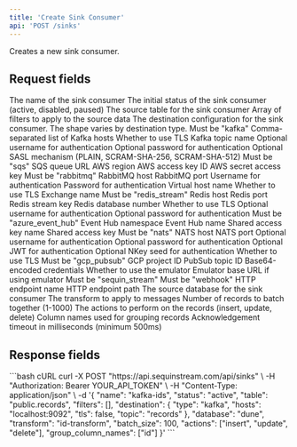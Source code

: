 ```yaml
---
title: 'Create Sink Consumer'
api: 'POST /sinks'
---
```



Creates a new sink consumer.

## Request fields

<ParamField body="name" type="string" required>
  The name of the sink consumer
</ParamField>

<ParamField body="status" type="string" required>
  The initial status of the sink consumer (active, disabled, paused)
</ParamField>

<ParamField body="table" type="string" required>
  The source table for the sink consumer
</ParamField>

<ParamField body="filters" type="array">
  Array of filters to apply to the source data
</ParamField>

<ParamField body="destination" type="object" required>
  The destination configuration for the sink consumer. The shape varies by destination type.
  <Expandable title="Kafka">
    <ParamField body="type" type="string" required>
      Must be "kafka"
    </ParamField>
    <ParamField body="hosts" type="string" required>
      Comma-separated list of Kafka hosts
    </ParamField>
    <ParamField body="tls" type="boolean">
      Whether to use TLS
    </ParamField>
    <ParamField body="topic" type="string" required>
      Kafka topic name
    </ParamField>
    <ParamField body="username" type="string">
      Optional username for authentication
    </ParamField>
    <ParamField body="password" type="string">
      Optional password for authentication
    </ParamField>
    <ParamField body="sasl_mechanism" type="string">
      Optional SASL mechanism (PLAIN, SCRAM-SHA-256, SCRAM-SHA-512)
    </ParamField>
  </Expandable>

  <Expandable title="SQS">
    <ParamField body="type" type="string" required>
      Must be "sqs"
    </ParamField>
    <ParamField body="queue_url" type="string" required>
      SQS queue URL
    </ParamField>
    <ParamField body="region" type="string" required>
      AWS region
    </ParamField>
    <ParamField body="access_key_id" type="string" required>
      AWS access key ID
    </ParamField>
    <ParamField body="secret_access_key" type="string" required>
      AWS secret access key
    </ParamField>
  </Expandable>

  <Expandable title="RabbitMQ">
    <ParamField body="type" type="string" required>
      Must be "rabbitmq"
    </ParamField>
    <ParamField body="host" type="string" required>
      RabbitMQ host
    </ParamField>
    <ParamField body="port" type="integer" required>
      RabbitMQ port
    </ParamField>
    <ParamField body="username" type="string" required>
      Username for authentication
    </ParamField>
    <ParamField body="password" type="string" required>
      Password for authentication
    </ParamField>
    <ParamField body="virtual_host" type="string" required>
      Virtual host name
    </ParamField>
    <ParamField body="tls" type="boolean">
      Whether to use TLS
    </ParamField>
    <ParamField body="exchange" type="string" required>
      Exchange name
    </ParamField>
  </Expandable>

  <Expandable title="Redis Stream">
    <ParamField body="type" type="string" required>
      Must be "redis_stream"
    </ParamField>
    <ParamField body="host" type="string" required>
      Redis host
    </ParamField>
    <ParamField body="port" type="integer" required>
      Redis port
    </ParamField>
    <ParamField body="stream_key" type="string" required>
      Redis stream key
    </ParamField>
    <ParamField body="database" type="integer">
      Redis database number
    </ParamField>
    <ParamField body="tls" type="boolean">
      Whether to use TLS
    </ParamField>
    <ParamField body="username" type="string">
      Optional username for authentication
    </ParamField>
    <ParamField body="password" type="string">
      Optional password for authentication
    </ParamField>
  </Expandable>

  <Expandable title="Azure Event Hub">
    <ParamField body="type" type="string" required>
      Must be "azure_event_hub"
    </ParamField>
    <ParamField body="namespace" type="string" required>
      Event Hub namespace
    </ParamField>
    <ParamField body="event_hub_name" type="string" required>
      Event Hub name
    </ParamField>
    <ParamField body="shared_access_key_name" type="string" required>
      Shared access key name
    </ParamField>
    <ParamField body="shared_access_key" type="string" required>
      Shared access key
    </ParamField>
  </Expandable>

  <Expandable title="NATS">
    <ParamField body="type" type="string" required>
      Must be "nats"
    </ParamField>
    <ParamField body="host" type="string" required>
      NATS host
    </ParamField>
    <ParamField body="port" type="integer" required>
      NATS port
    </ParamField>
    <ParamField body="username" type="string">
      Optional username for authentication
    </ParamField>
    <ParamField body="password" type="string">
      Optional password for authentication
    </ParamField>
    <ParamField body="jwt" type="string">
      Optional JWT for authentication
    </ParamField>
    <ParamField body="nkey_seed" type="string">
      Optional NKey seed for authentication
    </ParamField>
    <ParamField body="tls" type="boolean">
      Whether to use TLS
    </ParamField>
  </Expandable>

  <Expandable title="GCP PubSub">
    <ParamField body="type" type="string" required>
      Must be "gcp_pubsub"
    </ParamField>
    <ParamField body="project_id" type="string" required>
      GCP project ID
    </ParamField>
    <ParamField body="topic_id" type="string" required>
      PubSub topic ID
    </ParamField>
    <ParamField body="credentials" type="string" required>
      Base64-encoded credentials
    </ParamField>
    <ParamField body="use_emulator" type="boolean">
      Whether to use the emulator
    </ParamField>
    <ParamField body="emulator_base_url" type="string">
      Emulator base URL if using emulator
    </ParamField>
  </Expandable>

  <Expandable title="Sequin Stream">
    <ParamField body="type" type="string" required>
      Must be "sequin_stream"
    </ParamField>
  </Expandable>

  <Expandable title="Webhook">
    <ParamField body="type" type="string" required>
      Must be "webhook"
    </ParamField>
    <ParamField body="http_endpoint" type="string" required>
      HTTP endpoint name
    </ParamField>
    <ParamField body="http_endpoint_path" type="string" required>
      HTTP endpoint path
    </ParamField>
  </Expandable>
</ParamField>

<ParamField body="database" type="string" required>
  The source database for the sink consumer
</ParamField>

<ParamField body="transform" type="string">
  The transform to apply to messages
</ParamField>

<ParamField body="batch_size" type="integer">
  Number of records to batch together (1-1000)
</ParamField>

<ParamField body="actions" type="array" required>
  The actions to perform on the records (insert, update, delete)
</ParamField>

<ParamField body="group_column_names" type="array">
  Column names used for grouping records
</ParamField>

<ParamField body="ack_wait_ms" type="integer">
  Acknowledgement timeout in milliseconds (minimum 500ms)
</ParamField>

## Response fields

<SinkConsumerResponseSnippet />

<RequestExample>
  ```bash cURL
  curl -X POST "https://api.sequinstream.com/api/sinks" \
    -H "Authorization: Bearer YOUR_API_TOKEN" \
    -H "Content-Type: application/json" \
    -d '{
      "name": "kafka-ids",
      "status": "active",
      "table": "public.records",
      "filters": [],
      "destination": {
        "type": "kafka",
        "hosts": "localhost:9092",
        "tls": false,
        "topic": "records"
      },
      "database": "dune",
      "transform": "id-transform",
      "batch_size": 100,
      "actions": ["insert", "update", "delete"],
      "group_column_names": ["id"]
    }'
  ```
</RequestExample> 

<SinkConsumerResponseExample />